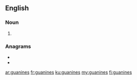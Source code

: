 ==English==

===Noun===
{{head|en|noun plural form}}

# {{plural of|guanine|lang=en}}

===Anagrams===
* {{l|en|Guineans}}
* {{l|en|sanguine}}

[[ar:guanines]]
[[fr:guanines]]
[[ku:guanines]]
[[my:guanines]]
[[fi:guanines]]